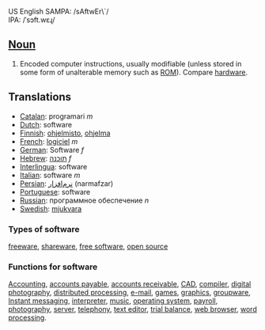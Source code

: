 US English SAMPA: /sAftwEr\`/<BR>
IPA: /ˈsɔft.wɛɻ/

==[[Noun]]==
#Encoded computer instructions, usually modifiable (unless stored in some form of unalterable memory such as [[ROM]]). Compare [[hardware]].

==Translations==
*[[Catalan]]: programari ''m''
*[[Dutch]]: software
*[[Finnish]]: [[ohjelmisto]], [[ohjelma]]
*[[French]]: [[logiciel]] ''m''
*[[German]]: Software ''f''
*[[Hebrew]]: [[תוכנה]] ''f''
*[[Interlingua]]: software
*[[Italian]]: software ''m''
*[[Persian]]: [[نرم‌افزار]] (narmafzar)
*[[Portuguese]]: software
*[[Russian]]: программное обеспечение ''n''
*[[Swedish]]: [[mjukvara]]

===Types of software===
[[freeware]], [[shareware]], [[free software]], [[open source]]

===Functions for software===
[[Accounting]], [[accounts payable]], [[accounts receivable]], [[CAD]], [[compiler]], [[digital photography]],  [[distributed processing]], [[e-mail]], [[games]], [[graphics]], [[groupware]], [[Instant messaging]],  [[interpreter]], [[music]], [[operating system]], [[payroll]], [[photography]], [[server]], [[telephony]], [[text editor]], [[trial balance]], [[web browser]], [[word processing]].